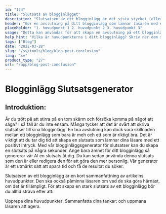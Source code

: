 ```yaml
---
id: "124"
title: "Slutsats av blogginlägget"
description: "Slutsatsen av ett blogginlägg är det sista stycket (eller två) som sammanfattar hela artikeln. Det bör återge de viktigaste punkterna i inlägget, lämna läsaren med en sista tanke och kanske till och med innehålla en uppmaning till handling."
header: "Gör en avslutning på ditt blogginlägg som lämnar läsaren med en sista tanke."
placeholder: "1. huvudpunkt 1 2. huvudpunkt 2 3. huvudpunkt 3"
usage: "Detta kan användas för att skapa en avslutning på ett blogginlägg. Avslutningen ska återge de viktigaste punkterna i inlägget, lämna läsaren med en sista tanke och kanske till och med innehålla en uppmaning till handling."
help_hint: "Vilka är huvudpunkterna i ditt blogginlägg? Skriv ner dem så gör vi en slutsats av dem."
tags: ["Blog"]
date: "2022-03-28"
slug: "/sv/tools/blog/blog-post-conclusion"
lang: "sv"
product_type: "27"
url: "/app/blog-post-conclusion"
---
```






# Blogginlägg Slutsatsgenerator



## Introduktion:



Är du trött på att stirra på en tom skärm och försöka komma på något att säga? I så fall är du inte ensam. Många tycker att det är svårt att skriva slutsatser till sina blogginlägg. En bra avslutning kan dock vara skillnaden mellan ett blogginlägg som bara är meh och ett som är riktigt bra. Det är viktigt att du tar dig tid att skapa en slutsats som lämnar dina läsare med ett positivt intryck. Med vår blogginläggsgenerator för slutsatser kan du skapa en slutsats på några sekunder. Ange bara ämnet för ditt blogginlägg så genererar vår AI en slutsats åt dig. Du kan sedan använda denna slutsats som den är eller redigera den för att göra den mer personlig. Vår generator är ett utmärkt sätt att spara tid och få de resultat du söker.



Slutsatsen av ett blogginlägg är en kort sammanfattning av artikelns huvudpunkter. Den ska också påminna läsaren om vad de ska göra härnäst, om det är tillämpligt. För att skapa en stark slutsats av ett blogginlägg bör du alltid sträva efter att:

Upprepa dina huvudpunkter: Sammanfatta dina tankar: och uppmana läsaren att agera.



